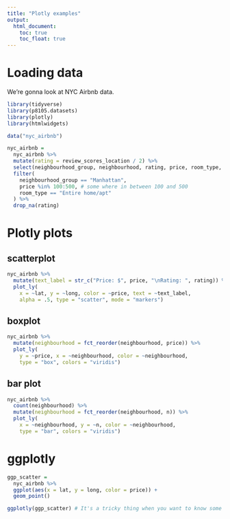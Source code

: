 ```yaml
---
title: "Plotly examples"
output: 
  html_document:
    toc: true
    toc_float: true
---
```


# Loading data

We're gonna look at NYC Airbnb data. 

```r
library(tidyverse)
library(p8105.datasets)
library(plotly)
library(htmlwidgets)
```


```r
data("nyc_airbnb")

nyc_airbnb = 
  nyc_airbnb %>% 
  mutate(rating = review_scores_location / 2) %>% 
  select(neighbourhood_group, neighbourhood, rating, price, room_type, lat, long) %>% 
  filter(
    neighbourhood_group == "Manhattan",
    price %in% 100:500, # some where in between 100 and 500
    room_type == "Entire home/apt"
  ) %>% 
  drop_na(rating)
```


# Plotly plots

## scatterplot

```r
nyc_airbnb %>% 
  mutate(text_label = str_c("Price: $", price, "\nRating: ", rating)) %>% # add a lable fre to the text in the variable. "\n" means another line. Price: $200, Rating: 5
  plot_ly(
    x = ~lat, y = ~long, color = ~price, text = ~text_label, 
    alpha = .5, type = "scatter", mode = "markers")
```

## boxplot

```r
nyc_airbnb %>% 
  mutate(neighbourhood = fct_reorder(neighbourhood, price)) %>% 
  plot_ly(
    y = ~price, x = ~neighbourhood, color = ~neighbourhood,
    type = "box", colors = "viridis")
```

## bar plot

```r
nyc_airbnb %>% 
  count(neighbourhood) %>% 
  mutate(neighbourhood = fct_reorder(neighbourhood, n)) %>% 
  plot_ly(
    x = ~neighbourhood, y = ~n, color = ~neighbourhood, 
    type = "bar", colors = "viridis")
```


# ggplotly

```r
ggp_scatter = 
  nyc_airbnb %>% 
  ggplot(aes(x = lat, y = long, color = price)) + 
  geom_point()

ggplotly(ggp_scatter) # It's a tricky thing when you want to know some simgle point when tidying your data.
```


